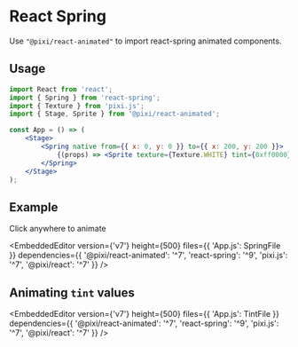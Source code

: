 
# React Spring

Use `"@pixi/react-animated"` to import react-spring animated components.

## Usage

```jsx
import React from 'react';
import { Spring } from 'react-spring';
import { Texture } from 'pixi.js';
import { Stage, Sprite } from '@pixi/react-animated';

const App = () => (
    <Stage>
        <Spring native from={{ x: 0, y: 0 }} to={{ x: 200, y: 200 }}>
            {(props) => <Sprite texture={Texture.WHITE} tint={0xff0000} {...props} />}
        </Spring>
    </Stage>
);
```

## Example

Click anywhere to animate

<EmbeddedEditor version={'v7'}
    height={500}
    files={{ 'App.js': SpringFile }}
    dependencies={{ '@pixi/react-animated': '^7', 'react-spring': '^9', 'pixi.js': '^7', '@pixi/react': '^7' }}
/>

## Animating `tint` values

<EmbeddedEditor version={'v7'}
    height={500}
    files={{ 'App.js': TintFile }}
    dependencies={{ '@pixi/react-animated': '^7', 'react-spring': '^9', 'pixi.js': '^7', '@pixi/react': '^7' }}
/>
